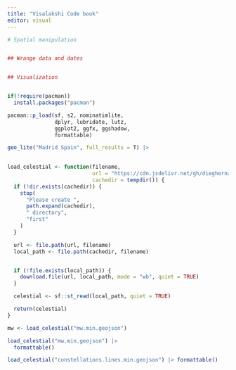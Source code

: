 ```yaml
---
title: "Visalakshi Code book"
editor: visual
---
```


```r

# Spatial manipulation


## Wrange data and dates


## Visualization


if(!require(pacman))
  install.packages("pacman")

pacman::p_load(sf, s2, nominatimlite,
               dplyr, lubridate, lutz,
               ggplot2, ggfx, ggshadow,
               formattable)
```

```r

geo_lite("Madrid Spain", full_results = T) |>
  
```

```r

load_celestial <- function(filename,
                           url = "https://cdn.jsdelivr.net/gh/dieghernan/celestial_data@main/data/",
                           cachedir = tempdir()) {
  if (!dir.exists(cachedir)) {
    stop(
      "Please create ",
      path.expand(cachedir),
      " directory",
      "first"
    )
  }

  url <- file.path(url, filename)
  local_path <- file.path(cachedir, filename)


  if (!file.exists(local_path)) {
    download.file(url, local_path, mode = "wb", quiet = TRUE)
  }

  celestial <- sf::st_read(local_path, quiet = TRUE)

  return(celestial)
}
```

```r

mw <- load_celestial("mw.min.geojson")
```

```r
load_celestial("mw.min.geojson") |>
  formattable()
```

```r

load_celestial("constellations.lines.min.geojson") |> formattable()
```

```r


```
